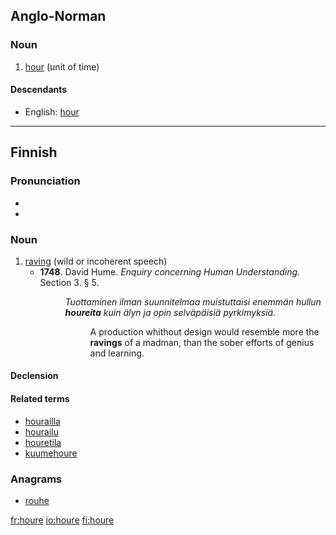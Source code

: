 ==Anglo-Norman==

===Noun===
{{xno-noun-f}}

# [[hour]] (unit of time)

====Descendants====
* English: [[hour]]

----

==Finnish==

===Pronunciation===
* {{hyphenation|hou|re}}
* {{IPA|/ˈhoure(ʔ)/|lang=fi}}

===Noun===
{{infl|fi|noun}}

# [[raving]] (wild or incoherent speech)
#* '''1748'''.  David Hume.  ''Enquiry concerning Human Understanding.'' Section 3.  § 5.
#*: ''Tuottaminen ilman suunnitelmaa muistuttaisi enemmän hullun '''houreita''' kuin älyn ja opin selväpäisiä pyrkimyksiä.''
#*:: A production whithout design would resemble more the '''ravings''' of a madman, than the sober efforts of genius and learning.

====Declension====
{{fi-decl-hame|hour}}

====Related terms====
* [[hourailla]]
* [[hourailu]]
* [[houretila]]
* [[kuumehoure]]

===Anagrams===
* [[rouhe#Finnish|rouhe]]

[[fr:houre]]
[[io:houre]]
[[fi:houre]]